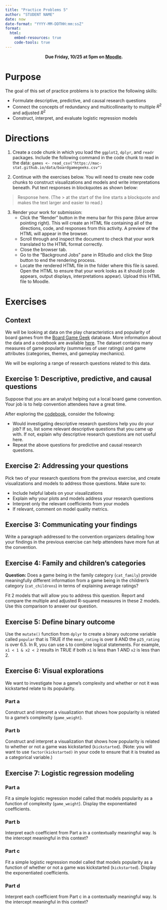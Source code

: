 ```yaml
---
title: "Practice Problems 5"
author: "STUDENT NAME"
date: now
date-format: "YYYY-MM-DDTHH:mm:ssZ"
format:
  html:
    embed-resources: true
    code-tools: true    
---
```


<center>
**Due Friday, 10/25 at 5pm on [Moodle](https://moodle.macalester.edu/mod/assign/view.php?id=141073).**
</center>

# Purpose

The goal of this set of practice problems is to practice the following skills:

- Formulate descriptive, predictive, and causal research questions
- Connect the concepts of redundancy and multicollinearity to multiple $R^2$ and adjusted $R^2$
- Construct, interpret, and evaluate logistic regression models



# Directions

1. Create a code chunk in which you load the `ggplot2`, `dplyr`, and `readr` packages. Include the following command in the code chunk to read in the data: `games <- read_csv("https://mac-stat.github.io/data/boardgamegeeks.csv")`

2. Continue with the exercises below. You will need to create new code chunks to construct visualizations and models and write interpretations beneath. Put text responses in blockquotes as shown below:

> Response here. (The > at the start of the line starts a blockquote and makes the text larger and easier to read.)

3. Render your work for submission:
    - Click the "Render" button in the menu bar for this pane (blue arrow pointing right). This will create an HTML file containing all of the directions, code, and responses from this activity. A preview of the HTML will appear in the browser.
    - Scroll through and inspect the document to check that your work translated to the HTML format correctly.
    - Close the browser tab.
    - Go to the "Background Jobs" pane in RStudio and click the Stop button to end the rendering process.
    - Locate the rendered HTML file in the folder where this file is saved. Open the HTML to ensure that your work looks as it should (code appears, output displays, interpretations appear). Upload this HTML file to Moodle.



# Exercises

## Context

We will be looking at data on the play characteristics and popularity of board games from the [Board Game Geek](https://boardgamegeek.com/) database. More information about the data and a codebook are available [here](https://github.com/Mac-STAT/data/blob/main/boardgamegeeks_codebook.md). The dataset contains many measures of game popularity (summaries of user ratings) and game attributes (categories, themes, and gameplay mechanics).

We will be exploring a range of research questions related to this data.



## Exercise 1: Descriptive, predictive, and causal questions

Suppose that you are an analyst helping out a local board game convention. Your job is to help convention attendees have a great time.

After exploring the [codebook](https://github.com/Mac-STAT/data/blob/main/boardgamegeeks_codebook.md), consider the following:

- Would investigating descriptive research questions help you do your job? If so, list some relevant descriptive questions that you came up with. If not, explain why descriptive research questions are not useful here.
- Repeat the above questions for predictive and causal research questions.



## Exercise 2: Addressing your questions

Pick two of your research questions from the previous exercise, and create visualizations and models to address those questions. Make sure to:

- Include helpful labels on your visualizations
- Explain why your plots and models address your research questions
- Interpret only the relevant coefficients from your models
- If relevant, comment on model quality metrics.



## Exercise 3: Communicating your findings

Write a paragraph addressed to the convention organizers detailing how your findings in the previous exercise can help attendees have more fun at the convention.



## Exercise 4: Family and children's categories

**Question:** Does a game being in the family category (`cat_family`) provide meaningfully different information from a game being in the children's category (`cat_childrens`) in terms of explaining average ratings?

Fit 2 models that will allow you to address this question. Report and compare the multiple and adjusted R-squared measures in these 2 models. Use this comparison to answer our question.



## Exercise 5: Define binary outcome

Use the `mutate()` function from `dplyr` to create a binary outcome variable called `popular` that is TRUE if the `mean_rating` is over 8 AND the `p25_rating` is over 6.5. In R, you can use `&` to combine logical statements. For example, `x1 < 1 & x2 < 2` results in TRUE if both `x1` is less than 1 AND `x2` is less than 2.



## Exercise 6: Visual explorations

We want to investigate how a game's complexity and whether or not it was kickstarted relate to its popularity.

### Part a

Construct and interpret a visualization that shows how popularity is related to a game's complexity (`game_weight`).

### Part b

Construct and interpret a visualization that shows how popularity is related to whether or not a game was kickstarted (`kickstarted`). (Note: you will want to use `factor(kickstarted)` in your code to ensure that it is treated as a categorical variable.)



## Exercise 7: Logistic regression modeling

### Part a

Fit a simple logistic regression model called that models popularity as a function of complexity (`game_weight`). Display the exponentiated coefficients.

### Part b

Interpret each coefficient from Part a in a contextually meaningful way. Is the intercept meaningful in this context?

### Part c

Fit a simple logistic regression model called that models popularity as a function of whether or not a game was kickstarted (`kickstarted`). Display the exponentiated coefficients.

### Part d

Interpret each coefficient from Part c in a contextually meaningful way. Is the intercept meaningful in this context?
